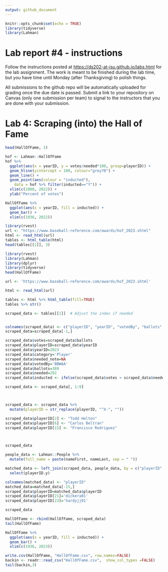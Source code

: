```yaml
---
output: github_document
---
```


<!-- README.md is generated from README.Rmd. Please edit the README.Rmd file -->

```r
knitr::opts_chunk$set(echo = TRUE)
library(tidyverse)
library(Lahman)

```

# Lab report #4 - instructions

Follow the instructions posted at <https://ds202-at-isu.github.io/labs.html> for the lab assignment. The work is meant to be finished during the lab time, but you have time until Monday (after Thanksgiving) to polish things.

All submissions to the github repo will be automatically uploaded for grading once the due date is passed. Submit a link to your repository on Canvas (only one submission per team) to signal to the instructors that you are done with your submission.

# Lab 4: Scraping (into) the Hall of Fame
```r
head(HallOfFame, 3)
```


```r
hof <- Lahman::HallOfFame
hof %>% 
  ggplot(aes(x = yearID, y = votes/needed*100, group=playerID)) +
  geom_hline(yintercept = 100, colour="grey70") + 
  geom_line() +
  geom_point(aes(colour = "inducted"), 
    data = hof %>% filter(inducted=="Y")) +
  xlim(c(2000, 2022)) +
  ylab("Percent of votes")
```

```r
HallOfFame %>% 
  ggplot(aes(x = yearID, fill = inducted)) +
  geom_bar() +
  xlim(c(1936, 2022))
```
```r
library(rvest)
url <- "https://www.baseball-reference.com/awards/hof_2023.shtml"
html <- read_html(url)
tables <- html_table(html)
head(tables[[1]], 3)
```

```r
library(rvest)
library(Lahman)
library(dplyr)
library(tidyverse)
head(HallOfFame)

url <- 'https://www.baseball-reference.com/awards/hof_2023.shtml'

html <- read_html(url)

tables <- html %>% html_table(fill=TRUE)
tables %>% str()

scraped_data <- tables[[1]]  # Adjust the index if needed


colnames(scraped_data) <- c("playerID", "yearID", "votedBy", "ballots", "needed", "votes", "inducted", "category", "needed_note")
scraped_data=scraped_data[-1,]

scraped_data$votes=scraped_data$ballots
scraped_data$playerID=scraped_data$yearID
scraped_data$yearID=2023
scraped_data$category='Player'
scraped_data$needed_note=NA
scraped_data$votedBy='BBWAA'
scraped_data$ballots=389
scraped_data$needed=292
scraped_data$inducted <- ifelse(scraped_data$votes > scraped_data$needed, "Y", "N")

scraped_data <- scraped_data[, 1:9]



scraped_data <- scraped_data %>%
  mutate(playerID = str_replace(playerID, "^X-", ""))

scraped_data$playerID[2] <- "Todd Helton"
scraped_data$playerID[6] <- "Carlos Beltran"
scraped_data$playerID[15] <- "Francisco Rodriguez"



scraped_data

people_data <- Lahman::People %>%
  mutate(full_name = paste(nameFirst, nameLast, sep = " "))

matched_data <- left_join(scraped_data, people_data, by = c("playerID" = "full_name")) %>%
  select(playerID.y)  

colnames(matched_data) <- "playerID"
matched_data=matched_data[-15,]
scraped_data$playerID=matched_data$playerID
scraped_data$playerID[21]='dickera01'
scraped_data$playerID[23]='hardyjj01'

scraped_data

HallOfFame <- rbind(HallOfFame, scraped_data)
tail(HallOfFame)

HallOfFame %>% 
  ggplot(aes(x = yearID, fill = inducted)) +
  geom_bar() +
  xlim(c(1936, 2023))
```
```r
write.csv(HallOfFame, "HallOfFame.csv", row.names=FALSE)
backin <- readr::read_csv("HallOfFame.csv",  show_col_types =FALSE)
tail(backin,3)
```

